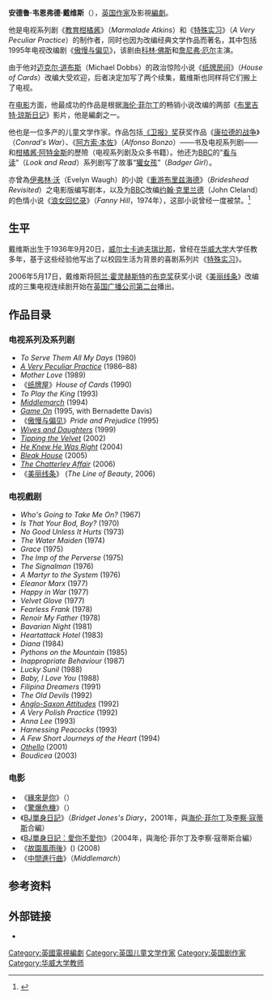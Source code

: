 {{noteTA
|G1=Movie}}
{{Infobox Writer
| name         = 安德鲁·戴维斯<br />Andrew Davies
| image        = 
| imagesize    = 
| alt          = 
| caption      = 
| pseudonym    = 
| birthname    = 安德鲁·韦恩弗德·戴维斯<br />Andrew Wynford Davies
| birthdate    = {{birth date and age|1936|9|20}} 
| birthplace   = [[威尔士|威尔士]][[卡迪夫|卡迪夫]][[瑞比那|瑞比那]]（{{link-en|Rhiwbina|Rhiwbina}}）
| deathdate    = 
| deathplace   = 
| occupation   = 作家
| nationality  = 
| ethnicity    = 威爾斯
| religion     =
| citizenship  = {{UK}}
| education    = 
| alma_mater   = [[倫敦大學學院|倫敦大學學院]]
| period       = 
| genre        = 
| subject      = 
| movement     = 
| notableworks = 
| spouse       = Diana Huntley（1960年至今）
| partner      = 
| children     = 
| relatives    = 
| influences   = 
| influenced   = 
| awards       = 
| signature    = 
| website      = 
| portaldisp   = 
}}
'''安德鲁·韦恩弗德·戴维斯'''（{{lang-en|Andrew Wynford Davies}}），[[英国|英国]][[作家|作家]]及影視[[編劇|編劇]]。

他是电视系列剧《[[教育柑橘酱|教育柑橘酱]]》（''Marmalade Atkins''）和《[[特殊实习|特殊实习]]》（''A Very Peculiar Practice''）的制作者，同时也因为改编经典文学作品而著名，其中包括1995年电视改编剧《[[傲慢与偏见_(电视系列剧)|傲慢与偏见]]》，该剧由[[科林·佛斯|科林·佛斯]]和[[詹尼弗·厄尔|詹尼弗·厄尔]]主演。

由于他对[[迈克尔·道布斯|迈克尔·道布斯]]（Michael Dobbs）的政治惊险小说《[[纸牌房间|纸牌房间]]》（''House of Cards''）改编大受欢迎，后者决定加写了两个续集，戴维斯也同样将它们搬上了电视。

在[[电影|电影]]方面，他最成功的作品是根据[[海伦·菲尔丁|海伦·菲尔丁]]的畅销小说改编的两部《[[布里吉特·琼斯日记|布里吉特·琼斯日记]]》影片，他是編劇之一。

他也是一位多产的儿童文学作家。作品包括[[卫报奖|《卫报》奖]]获奖作品《[[康拉德的战争|康拉德的战争]]》（''Conrad's War''）、《[[阿方索·本佐|阿方索·本佐]]》（''Alfonso Bonzo''）——书及电视系列剧——和[[柑橘酱·阿特金斯|柑橘酱·阿特金斯]]的歷險（电视系列剧及众多书籍）。他还为[[BBC|BBC]]的“[[看与读|看与读]]”（''Look and Read''）系列剧写了故事“[[獾女孩|獾女孩]]”（''Badger Girl''）。

亦曾為[[伊弗林·沃|伊弗林·沃]]（Evelyn Waugh）的小說《[[重游布里兹海德|重游布里兹海德]]》（''Brideshead Revisited''）之电影版编写剧本，以及为[[BBC|BBC]]改编[[约翰·克里兰德|约翰·克里兰德]]（John Cleland）的色情小说《[[芬尼·希尔|浪女回忆录]]》（''Fanny Hill''，1974年），这部小说曾经一度被禁。<ref>{{Cite web |url=http://www.guardian.co.uk/uk_news/story/0,,1770058,00.html |title=存档副本 |access-date=2006-05-25 |archive-date=2007-11-23 |archive-url=https://web.archive.org/web/20071123030406/http://www.guardian.co.uk/uk_news/story/0,,1770058,00.html |dead-url=no }}</ref>

== 生平 ==
戴维斯出生于1936年9月20日，[[威尔士|威尔士]][[卡迪夫|卡迪夫]][[瑞比那|瑞比那]]，曾经在[[华威大学|华威大学]]大学任教多年，基于这些经验他写出了以校园生活为背景的喜剧系列片《[[特殊实习|特殊实习]]》。

2006年5月17日，戴维斯将[[阿兰·霍灵赫斯特|阿兰·霍灵赫斯特]]的[[布克奖|布克奖]]获奖小说《[[美丽线条|美丽线条]]》改编成的三集电视连续剧开始在[[英国广播公司第二台|英国广播公司第二台]]播出。

==作品目录==
===电视系列及系列剧===
*''To Serve Them All My Days'' (1980)
*''[[A_Very_Peculiar_Practice|A Very Peculiar Practice]]'' (1986–88)
*''Mother Love'' (1989)
*《[[紙牌屋_(美國劇集)|纸牌屋]]》''House of Cards'' (1990)
*''To Play the King'' (1993)
*''[[Middlemarch|Middlemarch]]'' (1994)
*''[[Game_On|Game On]]'' (1995, with Bernadette Davis) 
*《[[傲慢與偏見_(電視短劇)|傲慢与偏见]]》''Pride and Prejudice'' (1995)
*''[[Wives_and_Daughters_(1999_miniseries)|Wives and Daughters]]'' (1999)
*''[[Tipping_the_Velvet|Tipping the Velvet]]'' (2002)
*''[[Anthony_Trollope#Trollope_on_television|He Knew He Was Right]]'' (2004)
*''[[Bleak_House_(TV_serial)|Bleak House]]'' (2005)
*''[[The_Chatterley_Affair|The Chatterley Affair]]'' (2006)
*《[[美丽线条|美丽线条]]》 (''The Line of Beauty'', 2006)

===电视戲剧===
*''Who's Going to Take Me On?'' (1967)
*''Is That Your Bod, Boy?'' (1970)
*''No Good Unless It Hurts'' (1973)
*''The Water Maiden'' (1974)
*''Grace'' (1975)
*''The Imp of the Perverse'' (1975)
*''The Signalman'' (1976)
*''A Martyr to the System'' (1976)
*''Eleanor Marx'' (1977)
*''Happy in War'' (1977)
*''Velvet Glove'' (1977)
*''Fearless Frank'' (1978)
*''Renoir My Father'' (1978)
*''Bavarian Night'' (1981)
*''Heartattack Hotel'' (1983)
*''Diana'' (1984)
*''Pythons on the Mountain'' (1985)
*''Inappropriate Behaviour'' (1987)
*''Lucky Sunil'' (1988)
*''Baby, I Love You'' (1988)
*''Filipina Dreamers'' (1991)
*''The Old Devils'' (1992)
*''[[Anglo-Saxon_Attitudes|Anglo-Saxon Attitudes]]'' (1992)
*''A Very Polish Practice'' (1992)
*''Anna Lee'' (1993)
*''Harnessing Peacocks'' (1993)
*''A Few Short Journeys of the Heart'' (1994)
*''[[Othello|Othello]]'' (2001)
*''Boudicea'' (2003)

===电影===
*《[[緣來是你|緣來是你]]》（''{{link-en|Circle of Friends|Circle of Friends}}''）
*《[[驚爆危機_(電影)|驚爆危機]]》（''{{link-en|The Tailor of Panama|The Tailor of Panama (film)}}''）
*《[[BJ單身日記_(電影)|BJ單身日記]]》（''Bridget Jones's Diary''，2001年，與[[海伦·菲尔丁|海伦·菲尔丁]]及[[李察·寇蒂斯|李察·寇蒂斯]]合編）
*《[[BJ單身日記：男人禍水_(電影)|BJ單身日記：愛你不愛你]]》（2004年，與海伦·菲尔丁及李察·寇蒂斯合編）
*《[[故園風雨後_(電影)|故園風雨後]]》({{lang|en|''Brideshead Revisited''}}) (2008)
*《[[中間進行曲_(電影)|中間進行曲]]》（''Middlemarch''）

== 参考资料 ==
{{reflist}}

== 外部链接 ==
* {{imdb name|id=0203577|name=安德鲁·戴维斯}}

{{黄金时段艾美奖迷你剧、电影或戏剧特别篇最佳编剧奖}}
{{英国电影学院奖终身成就奖}}

{{Authority control}}
{{DEFAULTSORT:Davies, Andrew}}
[[Category:英國電視編劇|Category:英國電視編劇]]
[[Category:英国儿童文学作家|Category:英国儿童文学作家]]
[[Category:英国剧作家|Category:英国剧作家]]
[[Category:华威大学教师|Category:华威大学教师]]
